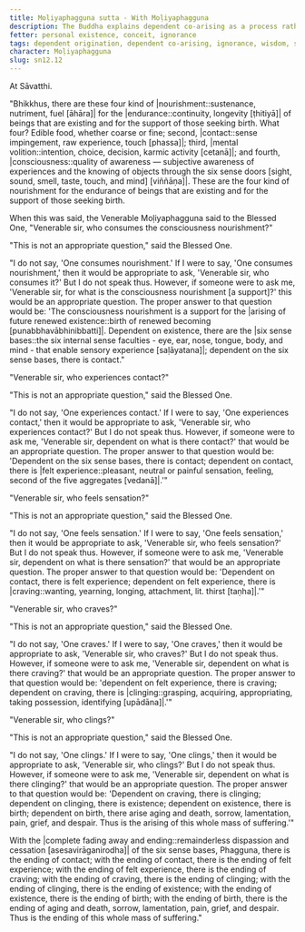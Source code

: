 ```yaml
---
title: Moḷiyaphagguna sutta - With Moḷiyaphagguna
description: The Buddha explains dependent co-arising as a process rather than an agentive sequence.
fetter: personal existence, conceit, ignorance
tags: dependent origination, dependent co-arising, ignorance, wisdom, suffering, ignorance, intentional constructions, consciousness, name and form, six sense bases, contact, sensation, feeling, craving, clinging, existence, birth, aging and death, nourishment, nutriment, food, mental volition, sn, sn12-21, sn12
character: Moḷiyaphagguna
slug: sn12.12
---
```


At Sāvatthi.

"Bhikkhus, there are these four kind of |nourishment::sustenance, nutriment, fuel [āhāra]| for the |endurance::continuity, longevity [ṭhitiyā]| of beings that are existing and for the support of those seeking birth. What four? Edible food, whether coarse or fine; second, |contact::sense impingement, raw experience, touch [phassa]|; third, |mental volition::intention, choice, decision, karmic activity [cetanā]|; and fourth, |consciousness::quality of awareness — subjective awareness of experiences and the knowing of objects through the six sense doors [sight, sound, smell, taste, touch, and mind] [viññāṇa]|. These are the four kind of nourishment for the endurance of beings that are existing and for the support of those seeking birth.

When this was said, the Venerable Moḷiyaphagguna said to the Blessed One, "Venerable sir, who consumes the consciousness nourishment?"

"This is not an appropriate question," said the Blessed One.

"I do not say, 'One consumes nourishment.' If I were to say, 'One consumes nourishment,' then it would be appropriate to ask, 'Venerable sir, who consumes it?' But I do not speak thus. However, if someone were to ask me, 'Venerable sir, for what is the consciousness nourishment [a support]?' this would be an appropriate question. The proper answer to that question would be: 'The consciousness nourishment is a support for the |arising of future renewed existence::birth of renewed becoming [punabbhavābhinibbatti]|. Dependent on existence, there are the |six sense bases::the six internal sense faculties - eye, ear, nose, tongue, body, and mind - that enable sensory experience [saḷāyatana]|; dependent on the six sense bases, there is contact."

"Venerable sir, who experiences contact?"

"This is not an appropriate question," said the Blessed One.

"I do not say, 'One experiences contact.' If I were to say, 'One experiences contact,' then it would be appropriate to ask, 'Venerable sir, who experiences contact?' But I do not speak thus. However, if someone were to ask me, 'Venerable sir, dependent on what is there contact?' that would be an appropriate question. The proper answer to that question would be: 'Dependent on the six sense bases, there is contact; dependent on contact, there is |felt experience::pleasant, neutral or painful sensation, feeling, second of the five aggregates [vedanā]|.'"

"Venerable sir, who feels sensation?"

"This is not an appropriate question," said the Blessed One.

"I do not say, 'One feels sensation.' If I were to say, 'One feels sensation,' then it would be appropriate to ask, 'Venerable sir, who feels sensation?' But I do not speak thus. However, if someone were to ask me, 'Venerable sir, dependent on what is there sensation?' that would be an appropriate question. The proper answer to that question would be: 'Dependent on contact, there is felt experience; dependent on felt experience, there is |craving::wanting, yearning, longing, attachment, lit. thirst [taṇha]|.'"

"Venerable sir, who craves?"

"This is not an appropriate question," said the Blessed One.

"I do not say, 'One craves.' If I were to say, 'One craves,' then it would be appropriate to ask, 'Venerable sir, who craves?' But I do not speak thus. However, if someone were to ask me, 'Venerable sir, dependent on what is there craving?' that would be an appropriate question. The proper answer to that question would be: 'dependent on felt experience, there is craving; dependent on craving, there is |clinging::grasping, acquiring, appropriating, taking possession, identifying [upādāna]|.'"

"Venerable sir, who clings?"

"This is not an appropriate question," said the Blessed One.

"I do not say, 'One clings.' If I were to say, 'One clings,' then it would be appropriate to ask, 'Venerable sir, who clings?' But I do not speak thus. However, if someone were to ask me, 'Venerable sir, dependent on what is there clinging?' that would be an appropriate question. The proper answer to that question would be: 'Dependent on craving, there is clinging; dependent on clinging, there is existence; dependent on existence, there is birth; dependent on birth, there arise aging and death, sorrow, lamentation, pain, grief, and despair. Thus is the arising of this whole mass of suffering.'"

With the |complete fading away and ending::remainderless dispassion and cessation [asesavirāganirodha]| of the six sense bases, Phagguna, there is the ending of contact; with the ending of contact, there is the ending of felt experience; with the ending of felt experience, there is the ending of craving; with the ending of craving, there is the ending of clinging; with the ending of clinging, there is the ending of existence; with the ending of existence, there is the ending of birth; with the ending of birth, there is the ending of aging and death, sorrow, lamentation, pain, grief, and despair. Thus is the ending of this whole mass of suffering."